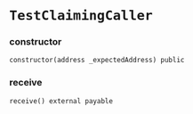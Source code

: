 # `TestClaimingCaller`

### constructor

```solidity
constructor(address _expectedAddress) public
```

### receive

```solidity
receive() external payable
```

